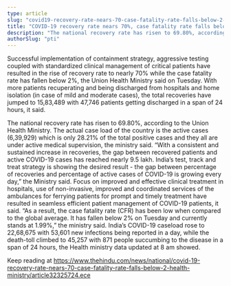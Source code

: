 ```yaml
---
type: article
slug: "covid19-recovery-rate-nears-70-case-fatality-rate-falls-below-2-health-ministry"
title: "COVID-19 recovery rate nears 70%, case fatality rate falls below 2%: Health Ministry"
description: "The national recovery rate has risen to 69.80%, according to the Union Health Ministry"
authorSlug: "pti"
---
```


Successful implementation of containment strategy, aggressive testing coupled with standardized clinical management of critical patients have resulted in the rise of 
 recovery rate to nearly 70% while the case fatality rate has fallen below 2%, the Union Health Ministry said on Tuesday.
With more patients recuperating and being discharged from hospitals and home isolation (in case of mild and moderate cases), the total recoveries have jumped to 15,83,489 with 47,746 patients getting discharged in a span of 24 hours, it said.
 
The national recovery rate has risen to 69.80%, according to the Union Health Ministry.
The actual case load of the country is the active cases (6,39,929) which is only 28.21% of the total positive cases and they all are under active medical supervision, the ministry said.
“With a consistent and sustained increase in recoveries, the gap between recovered patients and active COVID-19 cases has reached nearly 9.5 lakh. India’s test, track and treat strategy is showing the desired result - the gap between percentage of recoveries and percentage of active cases of COVID-19 is growing every day,” the Ministry said.
Focus on improved and effective clinical treatment in hospitals, use of non-invasive, improved and coordinated services of the ambulances for ferrying patients for prompt and timely treatment have resulted in seamless efficient patient management of COVID-19 patients, it said.
“As a result, the case fatality rate (CFR) has been low when compared to the global average. It has fallen below 2% on Tuesday and currently stands at 1.99%,” the ministry said.
India’s COVID-19 caseload rose to 22,68,675 with 53,601 new infections being reported in a day, while the death-toll climbed to 45,257 with 871 people succumbing to the disease in a span of 24 hours, the Health ministry data updated at 8 am showed.

Keep reading at https://www.thehindu.com/news/national/covid-19-recovery-rate-nears-70-case-fatality-rate-falls-below-2-health-ministry/article32325724.ece
